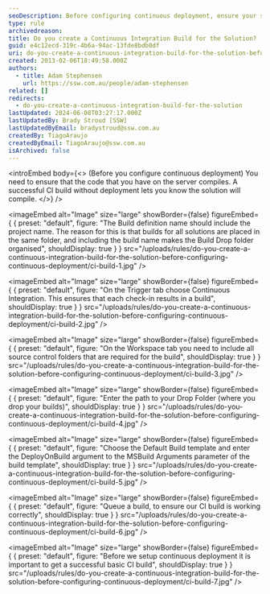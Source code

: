 ```yaml
---
seoDescription: Before configuring continuous deployment, ensure your solution compiles by creating a continuous integration build that verifies code quality.
type: rule
archivedreason:
title: Do you create a Continuous Integration Build for the Solution?
guid: e4c12ecd-319c-4b6a-94ac-13fde8bdb0df
uri: do-you-create-a-continuous-integration-build-for-the-solution-before-configuring-continuous-deployment
created: 2013-02-06T18:49:58.000Z
authors:
  - title: Adam Stephensen
    url: https://ssw.com.au/people/adam-stephensen
related: []
redirects:
  - do-you-create-a-continuous-integration-build-for-the-solution
lastUpdated: 2024-06-08T03:27:17.000Z
lastUpdatedBy: Brady Stroud [SSW]
lastUpdatedByEmail: bradystroud@ssw.com.au
createdBy: TiagoAraujo
createdByEmail: TiagoAraujo@ssw.com.au
isArchived: false
---
```


<introEmbed
  body={<>
(Before you configure continuous deployment) You need to ensure that the code that you have on the server compiles. A successful CI build without deployment lets you know the solution will compile.
  </>}
/>

<imageEmbed
  alt="Image"
  size="large"
  showBorder={false}
  figureEmbed={ {
    preset: "default",
    figure: "The Build definition name should include the project name. The reason for this is that builds for all solutions are placed in the same folder, and including the build name makes the Build Drop folder organised",
    shouldDisplay: true
  } }
  src="/uploads/rules/do-you-create-a-continuous-integration-build-for-the-solution-before-configuring-continuous-deployment/ci-build-1.jpg"
/>


<imageEmbed
  alt="Image"
  size="large"
  showBorder={false}
  figureEmbed={ {
    preset: "default",
    figure: "On the Trigger tab choose Continuous Integration. This ensures that each check-in results in a build",
    shouldDisplay: true
  } }
  src="/uploads/rules/do-you-create-a-continuous-integration-build-for-the-solution-before-configuring-continuous-deployment/ci-build-2.jpg"
/>


<imageEmbed
  alt="Image"
  size="large"
  showBorder={false}
  figureEmbed={ {
    preset: "default",
    figure: "On the Workspace tab you need to include all source control folders that are required for the build",
    shouldDisplay: true
  } }
  src="/uploads/rules/do-you-create-a-continuous-integration-build-for-the-solution-before-configuring-continuous-deployment/ci-build-3.jpg"
/>


<imageEmbed
  alt="Image"
  size="large"
  showBorder={false}
  figureEmbed={ {
    preset: "default",
    figure: "Enter the path to your Drop Folder (where you drop your builds)",
    shouldDisplay: true
  } }
  src="/uploads/rules/do-you-create-a-continuous-integration-build-for-the-solution-before-configuring-continuous-deployment/ci-build-4.jpg"
/>


<imageEmbed
  alt="Image"
  size="large"
  showBorder={false}
  figureEmbed={ {
    preset: "default",
    figure: "Choose the Default Build template and enter the DeployOnBuild argument to the MSBuild Arguments parameter of the build template",
    shouldDisplay: true
  } }
  src="/uploads/rules/do-you-create-a-continuous-integration-build-for-the-solution-before-configuring-continuous-deployment/ci-build-5.jpg"
/>


<imageEmbed
  alt="Image"
  size="large"
  showBorder={false}
  figureEmbed={ {
    preset: "default",
    figure: "Queue a build, to ensure our CI build is working correctly",
    shouldDisplay: true
  } }
  src="/uploads/rules/do-you-create-a-continuous-integration-build-for-the-solution-before-configuring-continuous-deployment/ci-build-6.jpg"
/>


<imageEmbed
  alt="Image"
  size="large"
  showBorder={false}
  figureEmbed={ {
    preset: "default",
    figure: "Before we setup continuous deployment it is important to get a successful basic CI build",
    shouldDisplay: true
  } }
  src="/uploads/rules/do-you-create-a-continuous-integration-build-for-the-solution-before-configuring-continuous-deployment/ci-build-7.jpg"
/>
